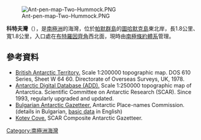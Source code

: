 [[Image:Ant-pen-map-Two-Hummock.PNG|thumb]]

{{coord|64|06|40|S|61|42|00|W|display=title}}

'''科特夫灣'''（{{lang-en|Kotev Cove}}），是[[南極洲|南極洲]]的海灣，位於[[帕默群島|帕默群島]]的[[圖哈默克島|圖哈默克島]]東北岸，長1.8公里、寬1.8公里，入口處在[[布特羅因齊角|布特羅因齊角]]西北面，現時由[[南極條約體系|南極條約體系]]管理。

==參考資料==
* [http://data.aad.gov.au/aadc/mapcat/display_map.cfm?map_id=3198 British Antarctic Territory.] {{Wayback|url=http://data.aad.gov.au/aadc/mapcat/display_map.cfm?map_id=3198 |date=20120612032744 }}  Scale 1:200000 topographic map.  DOS 610 Series, Sheet W 64 60.  Directorate of Overseas Surveys, UK, 1978.
* [http://www.add.scar.org Antarctic Digital Database (ADD).] {{Wayback|url=http://www.add.scar.org/ |date=20170305000653 }} Scale 1:250000 topographic map of Antarctica. Scientific Committee on Antarctic Research (SCAR). Since 1993, regularly upgraded and updated.
* [http://apcbg.org/gazet-bg.doc Bulgarian Antarctic Gazetteer.] {{Wayback|url=http://apcbg.org/gazet-bg.doc |date=20160206203828 }} Antarctic Place-names Commission. (details in Bulgarian, [http://apcbg.org/gazet.htm basic data] {{Wayback|url=http://apcbg.org/gazet.htm |date=20160304071225 }} in English)
* [https://data.aad.gov.au/aadc/gaz/scar/display_name.cfm?gaz_id=137742 Kotev Cove.] SCAR Composite Antarctic Gazetteer.

{{Antarctica-geo-stub}}
[[Category:南極洲海灣|Category:南極洲海灣]]